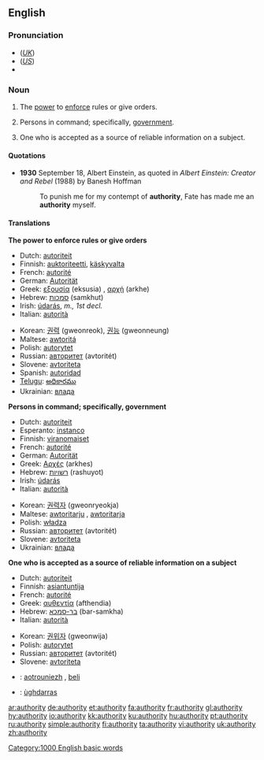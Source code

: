 ==English==

{{rank|terrible|Tom|author|859|authority|pleasant|forget|break}}

===Pronunciation===
*(''[[Received Pronunciation|UK]]'') {{IPA|/ɔːˈθɒɹəti/}}
*(''[[General American|US]]'') {{IPA|/əˈθɑɹəti/}}
*{{audio|en-us-authority.ogg|Audio (US)}}

===Noun===
{{en-noun|authorit|ies|-}}

# {{uncountable}} The [[power]] to [[enforce]] rules or give orders.
# {{cattag|used in singular or plural form}} Persons in command; specifically, [[government]].
# {{countable}} One who is accepted as a source of reliable information on a subject.

====Quotations====
*'''1930''' September 18, Albert Einstein, as quoted in ''Albert Einstein: Creator and Rebel'' (1988) by Banesh Hoffman
*:To punish me for my contempt of '''authority''', Fate has made me an '''authority''' myself.

====Translations====
'''The power to enforce rules or give orders'''
{{top}}
*Dutch: [[autoriteit]] {{f}}
*Finnish: [[auktoriteetti]], [[käskyvalta]]
*French: [[autorité]] {{f}}
*German: [[Autorität]] {{f}}
*Greek: [[εξουσία]] (eksusia) {{f}}, [[αρχή]] (arkhe) {{f}}
*Hebrew: [[סמכות]] (samkhut) {{f}}
*Irish: [[údarás]], ''m., 1st decl.''
*Italian: [[autorità]] {{f}}
{{mid}}
*Korean: [[권력]] (gweonreok), [[권능]] (gweonneung)
*Maltese: [[awtoritá]]
*Polish: [[autorytet]] {{m}}
*Russian: [[авторитет]] (avtoritét) {{m}}
*Slovene: [[avtoriteta]] {{f}}
*Spanish: [[autoridad]] {{f}}
*[[Telugu]]: [[అధికారము]]
*Ukrainian: [[влада]] {{f}}
{{bottom}}

'''Persons in command; specifically, government'''
{{top}}
*Dutch: [[autoriteit]] {{f}}
*Esperanto: [[instanco]]
*Finnish: [[viranomaiset]]
*French: [[autorité]] {{f}}
*German: [[Autorität]] {{f}}
*Greek: [[Αρχές]] (arkhes) {{f}} {{p}}
*Hebrew: [[רשויות]] (rashuyot) {{fpl}}
*Irish: [[údarás]]
*Italian: [[autorità]] {{f}}
{{mid}}
*Korean: [[권력자]] (gweonryeokja)
*Maltese: [[awtoritarju]] {{m}}, [[awtoritarja]] {{f}}
*Polish: [[władza]] {{f}}
*Russian: [[авторитет]] (avtoritét) {{m}}
*Slovene: [[avtoriteta]] {{f}}
*Ukrainian: [[влада]] {{f}}
{{bottom}}

'''One who is accepted as a source of reliable information on a subject'''
{{top}}
*Dutch: [[autoriteit]] {{f}}
*Finnish: [[asiantuntija]]
*French: [[autorité]] {{f}}
*Greek: [[αυθεντία]] (afthendia) {{f}}
*Hebrew: [[בר-סמכא]] (bar-samkha) {{m}}
*Italian: [[autorità]] {{f}}
{{mid}}
*Korean: [[권위자]] (gweonwija)
*Polish: [[autorytet]] {{m}}
*Russian: [[авторитет]] (avtoritét) {{m}}
*Slovene: [[avtoriteta]] {{f}}
{{bottom}}

{{checktrans}}
*{{ttbc|Breton}}: [[aotrouniezh]] {{f}}, [[beli]] {{f}}
*{{ttbc|Scottish Gaelic}}: [[ùghdarras]]

[[Category:1000 English basic words]]

[[ar:authority]]
[[de:authority]]
[[et:authority]]
[[fa:authority]]
[[fr:authority]]
[[gl:authority]]
[[hy:authority]]
[[io:authority]]
[[kk:authority]]
[[ku:authority]]
[[hu:authority]]
[[pt:authority]]
[[ru:authority]]
[[simple:authority]]
[[fi:authority]]
[[ta:authority]]
[[vi:authority]]
[[uk:authority]]
[[zh:authority]]